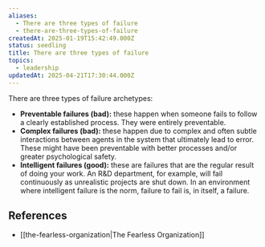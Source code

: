 ```yaml
---
aliases:
  - There are three types of failure
  - there-are-three-types-of-failure
createdAt: 2025-01-19T15:42:49.000Z
status: seedling
title: There are three types of failure
topics:
  - leadership
updatedAt: 2025-04-21T17:30:44.000Z
---
```

There are three types of failure archetypes:

- **Preventable failures (bad):** these happen when someone fails to follow a clearly established process. They were entirely preventable.
- **Complex failures (bad):** these happen due to complex and often subtle interactions between agents in the system that ultimately lead to error. These might have been preventable with better processes and/or greater psychological safety.
- **Intelligent failures (good):** these are failures that are the regular result of doing your work. An R&D department, for example, will fail continuously as unrealistic projects are shut down. In an environment where intelligent failure is the norm, failure to fail is, in itself, a failure.

## References

- [[the-fearless-organization|The Fearless Organization]]
